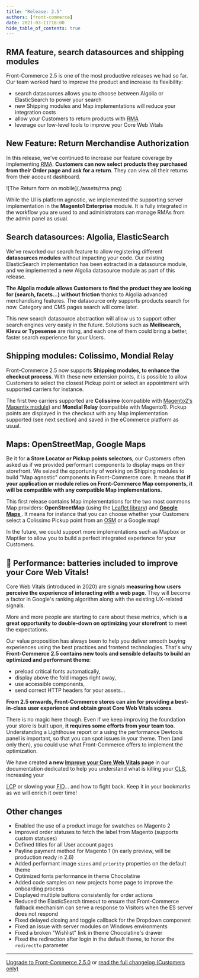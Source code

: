 ```yaml
---
title: "Release: 2.5"
authors: [front-commerce]
date: 2021-03-11T18:00
hide_table_of_contents: true
---
```


## RMA feature, search datasources and shipping modules

Front-Commerce 2.5 is one of the most productive releases we had so far. Our
team worked hard to improve the product and increase its flexibility:

- search datasources allows you to choose between Algolia or ElasticSearch to
  power your search
- new Shipping modules and Map implementations will reduce your integration
  costs
- allow your Customers to return products with
  <abbr title="Return Merchandise Authorization">RMA</abbr>
- leverage our low-level tools to improve your Core Web Vitals

<!--truncate-->


## New Feature: Return Merchandise Authorization

In this release, we've continued to increase our feature coverage by
implementing <abbr title="Return Merchandise Authorization">RMA</abbr>.
**Customers can now select products they purchased from their Order page and ask
for a return**. They can view all their returns from their account dashboard.

<div className="center">![The Return form on mobile](./assets/rma.png)</div>

While the UI is platform agnostic, we implemented the supporting server
implementation in the **Magento1 Enterprise** module. It is fully integrated in
the workflow you are used to and administrators can manage RMAs from the admin
panel as usual.

## Search datasources: Algolia, ElasticSearch

We've reworked our search feature to allow registering different **datasources
modules** without impacting your code. Our existing ElasticSearch implementation
has been extracted in a datasource module, and we implemented a new Algolia
datasource module as part of this release.

**The Algolia module allows Customers to find the product they are looking for
(search, facets…) without friction** thanks to Algolia advanced merchandising
features. The datasource only supports products search for now. Category and CMS
pages search will come later.

This new search datasource abstraction will allow us to support other search
engines very easily in the future. Solutions such as **Meilisearch, Klevu or
Typesense** are rising, and each one of them could bring a better, faster search
experience for your Users.

## Shipping modules: Colissimo, Mondial Relay

Front-Commerce 2.5 now supports **Shipping modules, to enhance the checkout
process**. With these new extension points, it is possible to allow Customers to
select the closest Pickup point or select an appointment with supported carriers
for instance.

The first two carriers supported are **Colissimo** (compatible with
[Magento2's Magentix module](https://colissimo.magentix.fr/magento-2/)) and
**Mondial Relay** (compatible with Magento1). Pickup points are displayed in the
checkout with any Map implementation supported (see next section) and saved in
the eCommerce platform as usual.

## Maps: OpenStreetMap, Google Maps

Be it for **a Store Locator or Pickup points selectors**, our Customers often
asked us if we provided performant components to display maps on their
storefront. We seized the opportunity of working on Shipping modules to build
"Map agnostic" components in Front-Commerce core. It means that **if your
application or module relies on Front-Commerce Map components, it will be
compatible with any compatible Map implementations.**

This first release contains Map implementations for the two most commons Map
providers: **OpenStreetMap** (using the
[Leaflet library](https://react-leaflet.js.org/)) and
**[Google Maps ](https://www.npmjs.com/package/react-google-maps)**. It means
for instance that you can choose whether your Customers select a Colissimo
Pickup point from an <abbr title="OpenStreetMap">OSM</abbr> or a Google map!

In the future, we could support more implementations such as Mapbox or Maptiler
to allow you to build a perfect integrated experience for your Customers.

## 🚀 Performance: batteries included to improve your Core Web Vitals!

Core Web Vitals (introduced in 2020) are signals **measuring how users perceive
the experience of interacting with a web page**. They will become a factor in
Google's ranking algorithm along with the existing UX-related signals.

More and more people are starting to care about these metrics, which is **a
great opportunity to double-down on optimizing your storefront** to meet the
expectations.

Our value proposition has always been to help you deliver smooth buying
experiences using the best practices and frontend technologies. That's why
**Front-Commerce 2.5 contains new tools and sensible defaults to build an
optimized and performant theme**:

- preload critical fonts automatically,
- display above the fold images right away,
- use accessible components,
- send correct HTTP headers for your assets…

**From 2.5 onwards, Front-Commerce stores can aim for providing a best-in-class
user experience and obtain great Core Web Vitals scores**.

There is no magic here though. Even if we keep improving the foundation your
store is built upon, **it requires some efforts from your team too**.
Understanding a Lighthouse report or a using the performance Devtools panel is
important, so that you can spot issues in your theme. Then (and only then), you
could use what Front-Commerce offers to implement the optimization.

We have created **a new
[Improve your Core Web Vitals](/docs/advanced/performance/improve-your-core-web-vitals)
page** in our documentation dedicated to help you understand what is killing
your <abbr title="Cumulative Layout Shift">CLS</abbr>, increasing your

<abbr title="Largest Contentful Paint">LCP</abbr> or slowing your
<abbr title="First Input Delay">FID</abbr>… and how to fight back. Keep it in
your bookmarks as we will enrich it over time!

## Other changes

- Enabled the use of a product image for swatches on Magento 2
- Improved order statuses to fetch the label from Magento (supports custom
  statuses)
- Defined titles for all User account pages
- Payline payment method for Magento 1 (in early preview, will be production
  ready in 2.6)
- Added performant image `sizes` and `priority` properties on the default theme
- Optimized fonts performance in theme Chocolatine
- Added code samples on new projects home page to improve the onboarding process
- Displayed multiple buttons consistently for order actions
- Reduced the ElasticSearch timeout to ensure that Front-Commerce fallback
  mechanism can serve a response to Visitors when the ES server does not respond
- Fixed delayed closing and toggle callback for the Dropdown component
- Fixed an issue with server modules on Windows environments
- Fixed a broken "Wishlist" link in theme Chocolatine's drawer
- Fixed the redirection after login in the default theme, to honor the
  `redirectTo` parameter

<hr />

<ChangelogFooter>

[Upgrade to Front-Commerce 2.5.0](/docs/appendices/migration-guides#2-4-0-gt-2-5-0)
or
[read the full changelog (Customers only)](https://gitlab.com/front-commerce/front-commerce/-/releases/2.5.0)

</ChangelogFooter>
